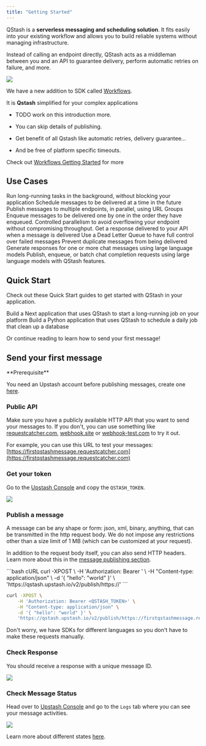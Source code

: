 ```yaml
---
title: "Getting Started"
---
```


QStash is a **serverless messaging and scheduling solution**. It fits easily into your existing workflow and allows you to build reliable systems without managing infrastructure.

Instead of calling an endpoint directly, QStash acts as a middleman between you and an API to guarantee delivery, perform automatic retries on failure, and more.

<Frame>
  <img src="/img/qstash/qstash-benefits.png" />
</Frame>

<Tip href="/qstash/workflows/getstarted" >

We have a new addition to SDK called [Workflows](/qstash/workflows/getstarted).

It is **Qstash** simplified for your complex applications

- TODO work on this introduction more. 

- You can skip details of publishing.

- Get benefit of all Qstash like automatic retries, delivery guarantee...

- And be free of platform specific timeouts.

Check out [Workflows Getting Started](/qstash/workflows/getstarted) for more

</Tip>

## Use Cases 

<CardGroup cols={2}>
  <Card title="Background Jobs" icon="share-all" href="/qstash/features/background-jobs">
    Run long-running tasks in the background, without blocking your application
  </Card>
  <Card title="Schedules" icon="calendar-days" href="/qstash/features/schedules">
    Schedule messages to be delivered at a time in the future
  </Card>
  <Card title="Fan out" icon="arrows-maximize" href="/qstash/features/url-groups">
    Publish messages to multiple endpoints, in parallel, using URL Groups
  </Card>
  <Card title="FIFO" icon="right-left" href="/qstash/features/queues#ordered-delivery">
    Enqueue messages to be delivered one by one in the order they have enqueued.
  </Card>
  <Card
    title="Parallelism"
    icon="arrows-up-to-line"
    href="/qstash/features/queues#controlled-parallelism"
  >
    Controlled parallelism to avoid overflowing your endpoint without compromising throughput.
  </Card>
  <Card title="Callbacks" icon="phone" href="/qstash/features/callbacks">
    Get a response delivered to your API when a message is delivered
  </Card>
  <Card title="Retry Failed Jobs" icon="repeat" href="/qstash/features/dlq">
    Use a Dead Letter Queue to have full control over failed messages
  </Card>
  <Card title="Deduplication" icon="copy" href="/qstash/features/deduplication">
    Prevent duplicate messages from being delivered
  </Card>
  <Card title="LLM" icon="message" href="/qstash/features/llm">
    Generate responses for one or more chat messages using large language models
  </Card>
  <Card
    title="LLM Integrations"
    icon="shapes"
    href="/qstash/features/llm#integrations-with-qstash-apis"
  >
    Publish, enqueue, or batch chat completion requests using large language models with QStash
    features.
  </Card>
</CardGroup>

## Quick Start

Check out these Quick Start guides to get started with QStash in your application.

<CardGroup cols={2}>
  <Card title="Next.js" icon="node-js" href="/qstash/quickstarts/vercel-nextjs">
    Build a Next application that uses QStash to start a long-running job on your platform
  </Card>
  <Card title="Python" icon="python" href="/qstash/quickstarts/python-vercel">
    Build a Python application that uses QStash to schedule a daily job that clean up a database
  </Card>
</CardGroup>

Or continue reading to learn how to send your first message!

## Send your first message

<Check>
**Prerequisite**

You need an Upstash account before publishing messages, create one
[here](https://console.upstash.com).

</Check>

### Public API

Make sure you have a publicly available HTTP API that you want to send your
messages to. If you don't, you can use something like
[requestcatcher.com](https://requestcatcher.com/), [webhook.site](https://webhook.site/) or
[webhook-test.com](https://webhook-test.com/) to try it out.

For example, you can use this URL to test your messages: [https://firstqstashmessage.requestcatcher.com](https://firstqstashmessage.requestcatcher.com)

### Get your token

Go to the [Upstash Console](https://console.upstash.com/qstash) and copy the
`QSTASH_TOKEN`.

<Frame>
  <img src="/img/qstash/rest_token.png" />
</Frame>

### Publish a message

A message can be any shape or form: json, xml, binary, anything, that can be
transmitted in the http request body. We do not impose any restrictions other
than a size limit of 1 MB (which can be customized at your request).

In addition to the request body itself, you can also send HTTP headers. Learn
more about this in the [message publishing section](/qstash/howto/publishing).

<CodeGroup>
```bash cURL
curl -XPOST \
    -H 'Authorization: Bearer <QSTASH_TOKEN>' \
    -H "Content-type: application/json" \
    -d '{ "hello": "world" }' \
    'https://qstash.upstash.io/v2/publish/https://<your-api-url>'
```

```bash cURL RequestCatcher
curl -XPOST \
    -H 'Authorization: Bearer <QSTASH_TOKEN>' \
    -H "Content-type: application/json" \
    -d '{ "hello": "world" }' \
    'https://qstash.upstash.io/v2/publish/https://firstqstashmessage.requestcatcher.com/test'
```

</CodeGroup>

Don't worry, we have SDKs for different languages so you don't
have to make these requests manually.

### Check Response

You should receive a response with a unique message ID.

<Frame>
  <img src="/img/qstash/reqcatcher.png" />
</Frame>

### Check Message Status

Head over to [Upstash Console](https://console.upstash.com/qstash) and go to the
`Logs` tab where you can see your message activities.

<Frame>
  <img src="/img/qstash/log.png" />
</Frame>

Learn more about different states [here](/qstash/howto/debug-logs).
